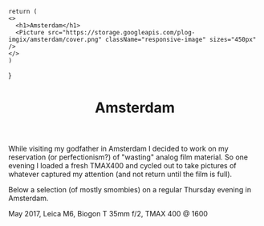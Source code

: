 

    return (
    <>
      <h1>Amsterdam</h1>
      <Picture src="https://storage.googleapis.com/plog-imgix/amsterdam/cover.png" className="responsive-image" sizes="450px" />
    </>
    )
}

<Header>
  <Picture src="https://storage.googleapis.com/plog-imgix/amsterdam/cover.png" sizes="(max-width: 1200px) 100vw, 1200px"/>
  <h1>Amsterdam</h1>
</Header>

While visiting my godfather in Amsterdam I decided to work on my reservation (or 
perfectionism?) of "wasting" analog film material. So one evening I loaded a 
fresh TMAX400 and cycled out to take pictures of whatever captured my attention 
(and not return until the film is full).

Below a selection (of mostly smombies) on a regular Thursday evening in 
Amsterdam.

<div className="wp">
<BlurHash>
<Picture className="pad" src="https://storage.googleapis.com/plog-imgix/amsterdam/1.png" loading="lazy" sizes="(max-width: 1200px) 100vw, 1200px"/>
</BlurHash>

<BlurHash>
<Picture className="pad" src="https://storage.googleapis.com/plog-imgix/amsterdam/2.png" loading="lazy" sizes="(max-width: 1200px) 100vw, 1200px"/>
</BlurHash>

<BlurHash>
<Picture className="pad" src="https://storage.googleapis.com/plog-imgix/amsterdam/3.png" loading="lazy" sizes="(max-width: 1200px) 100vw, 1200px"/>
</BlurHash>

<BlurHash>
<Picture className="pad" src="https://storage.googleapis.com/plog-imgix/amsterdam/4.png" loading="lazy" sizes="(max-width: 1200px) 100vw, 1200px"/>
</BlurHash>

<BlurHash>
<Picture className="pad" src="https://storage.googleapis.com/plog-imgix/amsterdam/5.png" loading="lazy" sizes="(max-width: 1200px) 100vw, 1200px"/>
</BlurHash>

<BlurHash>
<Picture className="pad" src="https://storage.googleapis.com/plog-imgix/amsterdam/6.png" loading="lazy" sizes="(max-width: 1200px) 100vw, 1200px"/>
</BlurHash>

<BlurHash>
<Picture className="pad" src="https://storage.googleapis.com/plog-imgix/amsterdam/7.png" loading="lazy" sizes="(max-width: 1200px) 100vw, 1200px"/>
</BlurHash>
</div>

<Footer>
May 2017, Leica M6, Biogon T 35mm f/2, TMAX 400 @ 1600
</Footer>

